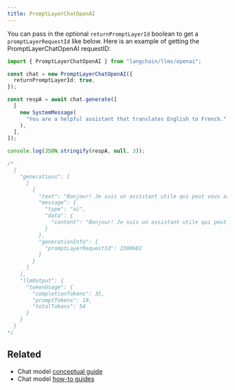```yaml
---
title: PromptLayerChatOpenAI
---
```


You can pass in the optional `returnPromptLayerId` boolean to get a `promptLayerRequestId` like below. Here is an example of getting the PromptLayerChatOpenAI requestID:

```typescript
import { PromptLayerChatOpenAI } from "langchain/llms/openai";

const chat = new PromptLayerChatOpenAI({
  returnPromptLayerId: true,
});

const respA = await chat.generate([
  [
    new SystemMessage(
      "You are a helpful assistant that translates English to French."
    ),
  ],
]);

console.log(JSON.stringify(respA, null, 3));

/*
  {
    "generations": [
      [
        {
          "text": "Bonjour! Je suis un assistant utile qui peut vous aider à traduire de l'anglais vers le français. Que puis-je faire pour vous aujourd'hui?",
          "message": {
            "type": "ai",
            "data": {
              "content": "Bonjour! Je suis un assistant utile qui peut vous aider à traduire de l'anglais vers le français. Que puis-je faire pour vous aujourd'hui?"
            }
          },
          "generationInfo": {
            "promptLayerRequestId": 2300682
          }
        }
      ]
    ],
    "llmOutput": {
      "tokenUsage": {
        "completionTokens": 35,
        "promptTokens": 19,
        "totalTokens": 54
      }
    }
  }
*/
```

## Related

- Chat model [conceptual guide](/oss/javascript/concepts/chat_models)
- Chat model [how-to guides](/oss/javascript/how-to/#chat-models)
